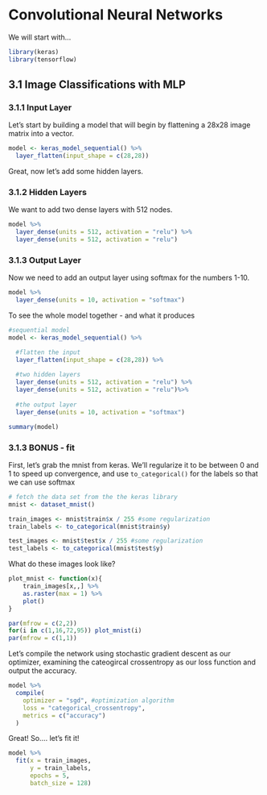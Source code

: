# Convolutional Neural Networks


We will start with...

```r
library(keras)
library(tensorflow)
```

## 3.1 Image Classifications with MLP
### 3.1.1 Input Layer

Let's start by building a model that will begin by flattening a 28x28 image matrix into a vector.

```r
model <- keras_model_sequential() %>%
  layer_flatten(input_shape = c(28,28))
```  

Great, now let's add some hidden layers.

### 3.1.2 Hidden Layers

We want to add two dense layers with 512 nodes.

```r
model %>% 
  layer_dense(units = 512, activation = "relu") %>% 
  layer_dense(units = 512, activation = "relu")

```

### 3.1.3 Output Layer

Now we need to add an output layer using softmax for the numbers 1-10.

```r
model %>%
  layer_dense(units = 10, activation = "softmax")
```


To see the whole model together - and what it produces

```r
#sequential model
model <- keras_model_sequential() %>%

  #flatten the input
  layer_flatten(input_shape = c(28,28)) %>%
  
  #two hidden layers
  layer_dense(units = 512, activation = "relu") %>% 
  layer_dense(units = 512, activation = "relu")%>%
  
  #the output layer
  layer_dense(units = 10, activation = "softmax")

summary(model)
```

### 3.1.3 BONUS - fit

First, let's grab the mnist from keras. We'll regularize it to be between 0 and 1 to speed up convergence, and use `to_categorical()` for the labels so that we can use softmax

```r
# fetch the data set from the the keras library
mnist <- dataset_mnist()

train_images <- mnist$train$x / 255 #some regularization
train_labels <- to_categorical(mnist$train$y)

test_images <- mnist$test$x / 255 #some regularization
test_labels <- to_categorical(mnist$test$y)
```

What do these images look like?

```r
plot_mnist <- function(x){
    train_images[x,,] %>% 
    as.raster(max = 1) %>% 
    plot()
}

par(mfrow = c(2,2))
for(i in c(1,16,72,95)) plot_mnist(i)
par(mfrow = c(1,1))
```

Let's compile the network using stochastic gradient descent as our optimizer, examining the cateogircal crossentropy as our loss function and output the accuracy. 

```r
model %>%
  compile(
    optimizer = "sgd", #optimization algorithm
    loss = "categorical_crossentropy",
    metrics = c("accuracy")
  )
```

Great! So.... let's fit it!

```r
model %>%
  fit(x = train_images,
      y = train_labels,
      epochs = 5,
      batch_size = 128)
```